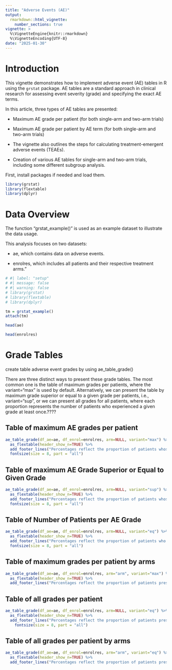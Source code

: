 ```yaml
---
title: "Adverse Events (AE)"
output: 
  rmarkdown::html_vignette:
    number_sections: true
vignette: >
  %\VignetteEngine{knitr::rmarkdown}
  %\VignetteEncoding{UTF-8}
date: "2025-01-30"
---
```


<!-- https://oncostat.github.io/grstat/articles/adverse_events_sas.html -->

# Introduction

This vignette demonstrates how to implement adverse event (AE) tables in R using the `grstat` package. AE tables are a standard approach in clinical research for assessing event severity (grade) and specifying the exact AE terms.

In this article, three types of AE tables are presented:

-   Maximum AE grade per patient (for both single-arm and two-arm trials)

-   Maximum AE grade per patient by AE term (for both single-arm and two-arm trials)

-   The vignette also outlines the steps for calculating treatment-emergent adverse events (TEAEs).

-   Creation of various AE tables for single-arm and two-arm trials, including some different subgroup analysis.

First, install packages if needed and load them.

```r
library(grstat)
library(flextable)
library(dplyr)
```

# Data Overview

The function "grstat_example()" is used as an example dataset to illustrate the data usage.

This analysis focuses on two datasets:

-   ae, which contains data on adverse events.

-   enrolres, which includes all patients and their respective treatment arms."

```r
# #| label: "setup"
# #| message: false
# #| warning: false
# library(grstat)
# library(flextable)
# library(dplyr)

tm = grstat_example()
attach(tm)

head(ae)

head(enrolres)

```

# Grade Tables

create table adverse event grades by using ae_table_grade()

There are three distinct ways to present these grade tables. The most common one is the table of maximum grades per patients, where the variant="max" is used by default. Alternatively, we can present the table by maximum grade superior or equal to a given grade per patients, i.e., variant="sup", or we can present all grades for all patients, where each proportion represents the number of patients who experienced a given grade at least once.????


## Table of maximum AE grades per patient

```r
ae_table_grade(df_ae=ae, df_enrol=enrolres, arm=NULL, variant="max") %>% 
  as_flextable(header_show_n=TRUE) %>%
  add_footer_lines("Percentages reflect the proportion of patients whose maximum AE grade was as indicated.") %>%
  fontsize(size = 8, part = "all")
```

## Table of maximum AE Grade Superior or Equal to Given Grade

```r
ae_table_grade(df_ae=ae, df_enrol=enrolres, arm=NULL, variant="sup") %>% 
  as_flextable(header_show_n=TRUE) %>%
  add_footer_lines("Percentages reflect the proportion of patients whose maximum AE grade was superior or equal to the indicated grade.") %>%
  fontsize(size = 8, part = "all")
```

## Table of Number of Patients per AE Grade

```r
ae_table_grade(df_ae=ae, df_enrol=enrolres, arm=NULL, variant="eq") %>% 
  as_flextable(header_show_n=TRUE) %>%
  add_footer_lines("Percentages reflect the proportion of patients who experienced the indicated AE grade at least once.") %>%
  fontsize(size = 8, part = "all") 
```

## Table of maximum grades per patient by arms

```r
ae_table_grade(df_ae=ae, df_enrol=enrolres, arm="arm", variant="max") %>% 
  as_flextable(header_show_n=TRUE) %>% 
  add_footer_lines("Percentages reflect the proportion of patients presenting at most one AE of given grade")
```

## Table of all grades per patient

```r
ae_table_grade(df_ae=ae, df_enrol=enrolres, arm=NULL, variant="eq") %>% 
  as_flextable(header_show_n=TRUE) %>% 
  add_footer_lines("Percentages reflect the proportion of patients presenting at least one AE of given grade") %>% 
    fontsize(size = 8, part = "all")
```

## Table of all grades per patient by arms

```r
ae_table_grade(df_ae=ae, df_enrol=enrolres, arm="arm", variant="eq") %>% 
  as_flextable(header_show_n=TRUE) %>% 
  add_footer_lines("Percentages reflect the proportion of patients presenting at least one AE of given grade")
```
